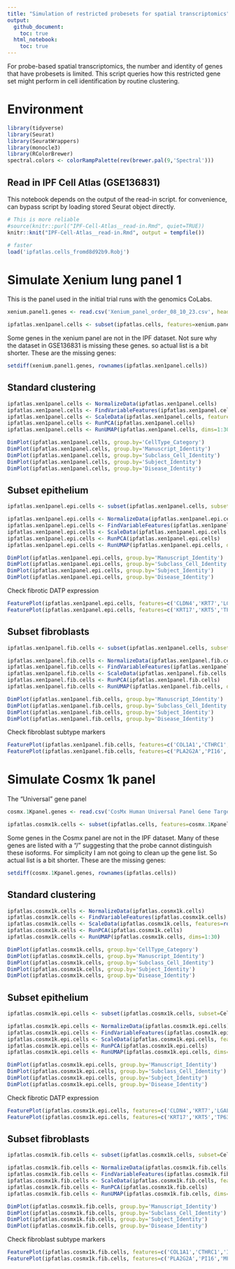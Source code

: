 ```yaml
---
title: "Simulation of restricted probesets for spatial transcriptomics"
output:
  github_document:
    toc: true
  html_notebook:
    toc: true
---
```


For probe-based spatial transcriptomics, the number and identity of genes that have probesets is limited. This script queries how this restricted gene set might perform in cell identification by routine clustering.

# Environment
```r
library(tidyverse)
library(Seurat)
library(SeuratWrappers)
library(monocle3)
library(RColorBrewer)
spectral.colors <- colorRampPalette(rev(brewer.pal(9,'Spectral')))
```

## Read in IPF Cell Atlas (GSE136831)
This notebook depends on the output of the read-in script. for convenience, can bypass script by loading stored Seurat object directly.
```r
# This is more reliable
#source(knitr::purl("IPF-Cell-Atlas__read-in.Rmd", quiet=TRUE))
knitr::knit("IPF-Cell-Atlas__read-in.Rmd", output = tempfile())
```
```r
# faster
load('ipfatlas.cells_fromd8d92b9.Robj')
```

# Simulate Xenium lung panel 1
This is the panel used in the initial trial runs with the genomics CoLabs.
```r
xenium.panel1.genes <- read.csv('Xenium_panel_order_08_10_23.csv', header = TRUE)$Gene
```
```r
ipfatlas.xen1panel.cells <- subset(ipfatlas.cells, features=xenium.panel1.genes)
```
Some genes in the xenium panel are not in the IPF dataset. Not sure why the dataset in GSE136831 is missing these genes. so actual list is a bit shorter. These are the missing genes:
```r
setdiff(xenium.panel1.genes, rownames(ipfatlas.xen1panel.cells))
```

## Standard clustering
```r
ipfatlas.xen1panel.cells <- NormalizeData(ipfatlas.xen1panel.cells)
ipfatlas.xen1panel.cells <- FindVariableFeatures(ipfatlas.xen1panel.cells)
ipfatlas.xen1panel.cells <- ScaleData(ipfatlas.xen1panel.cells, features=rownames(ipfatlas.xen1panel.cells))
ipfatlas.xen1panel.cells <- RunPCA(ipfatlas.xen1panel.cells)
ipfatlas.xen1panel.cells <- RunUMAP(ipfatlas.xen1panel.cells, dims=1:30)
```
```r
DimPlot(ipfatlas.xen1panel.cells, group.by='CellType_Category')
DimPlot(ipfatlas.xen1panel.cells, group.by='Manuscript_Identity')
DimPlot(ipfatlas.xen1panel.cells, group.by='Subclass_Cell_Identity')
DimPlot(ipfatlas.xen1panel.cells, group.by='Subject_Identity')
DimPlot(ipfatlas.xen1panel.cells, group.by='Disease_Identity')
```

## Subset epithelium
```r
ipfatlas.xen1panel.epi.cells <- subset(ipfatlas.xen1panel.cells, subset=CellType_Category=='Epithelial')
```

```r
ipfatlas.xen1panel.epi.cells <- NormalizeData(ipfatlas.xen1panel.epi.cells)
ipfatlas.xen1panel.epi.cells <- FindVariableFeatures(ipfatlas.xen1panel.epi.cells)
ipfatlas.xen1panel.epi.cells <- ScaleData(ipfatlas.xen1panel.epi.cells, features=rownames(ipfatlas.xen1panel.epi.cells))
ipfatlas.xen1panel.epi.cells <- RunPCA(ipfatlas.xen1panel.epi.cells)
ipfatlas.xen1panel.epi.cells <- RunUMAP(ipfatlas.xen1panel.epi.cells, dims=1:30)
```
```r
DimPlot(ipfatlas.xen1panel.epi.cells, group.by='Manuscript_Identity')
DimPlot(ipfatlas.xen1panel.epi.cells, group.by='Subclass_Cell_Identity')
DimPlot(ipfatlas.xen1panel.epi.cells, group.by='Subject_Identity')
DimPlot(ipfatlas.xen1panel.epi.cells, group.by='Disease_Identity')
```
Check fibrotic DATP expression
```r
FeaturePlot(ipfatlas.xen1panel.epi.cells, features=c('CLDN4','KRT7','LGALS3','GDF15'), order=T, max.cutoff = 'q99', min.cutoff='q1')
FeaturePlot(ipfatlas.xen1panel.epi.cells, features=c('KRT17','KRT5','TP63','PDPN'), order=T, max.cutoff = 'q99', min.cutoff='q1')
```

## Subset fibroblasts
```r
ipfatlas.xen1panel.fib.cells <- subset(ipfatlas.xen1panel.cells, subset=CellType_Category=='Stromal')
```

```r
ipfatlas.xen1panel.fib.cells <- NormalizeData(ipfatlas.xen1panel.fib.cells)
ipfatlas.xen1panel.fib.cells <- FindVariableFeatures(ipfatlas.xen1panel.fib.cells)
ipfatlas.xen1panel.fib.cells <- ScaleData(ipfatlas.xen1panel.fib.cells, features=rownames(ipfatlas.xen1panel.fib.cells))
ipfatlas.xen1panel.fib.cells <- RunPCA(ipfatlas.xen1panel.fib.cells)
ipfatlas.xen1panel.fib.cells <- RunUMAP(ipfatlas.xen1panel.fib.cells, dims=1:30)
```
```r
DimPlot(ipfatlas.xen1panel.fib.cells, group.by='Manuscript_Identity')
DimPlot(ipfatlas.xen1panel.fib.cells, group.by='Subclass_Cell_Identity')
DimPlot(ipfatlas.xen1panel.fib.cells, group.by='Subject_Identity')
DimPlot(ipfatlas.xen1panel.fib.cells, group.by='Disease_Identity')
```
Check fibroblast subtype markers
```r
FeaturePlot(ipfatlas.xen1panel.fib.cells, features=c('COL1A1','CTHRC1','INMT','SCN7A'), order=T, max.cutoff = 'q99', min.cutoff='q1')
FeaturePlot(ipfatlas.xen1panel.fib.cells, features=c('PLA2G2A','PI16','MFAP5','WNT5A'), order=T, max.cutoff = 'q99', min.cutoff='q1')
```

# Simulate Cosmx 1k panel
The "Universal" gene panel
```r
cosmx.1Kpanel.genes <- read.csv('CosMx Human Universal Panel Gene Target List_sept23.csv', header = TRUE)$Gene
```
```r
ipfatlas.cosmx1k.cells <- subset(ipfatlas.cells, features=cosmx.1Kpanel.genes)
```
Some genes in the Cosmx panel are not in the IPF dataset. Many of these genes are listed with a "/" suggesting that the probe cannot distinguish these isoforms. For simplicity I am not going to clean up the gene list. So actual list is a bit shorter. These are the missing genes:
```r
setdiff(cosmx.1Kpanel.genes, rownames(ipfatlas.cells))
```

## Standard clustering
```r
ipfatlas.cosmx1k.cells <- NormalizeData(ipfatlas.cosmx1k.cells)
ipfatlas.cosmx1k.cells <- FindVariableFeatures(ipfatlas.cosmx1k.cells)
ipfatlas.cosmx1k.cells <- ScaleData(ipfatlas.cosmx1k.cells, features=rownames(ipfatlas.cosmx1k.cells))
ipfatlas.cosmx1k.cells <- RunPCA(ipfatlas.cosmx1k.cells)
ipfatlas.cosmx1k.cells <- RunUMAP(ipfatlas.cosmx1k.cells, dims=1:30)
```
```r
DimPlot(ipfatlas.cosmx1k.cells, group.by='CellType_Category')
DimPlot(ipfatlas.cosmx1k.cells, group.by='Manuscript_Identity')
DimPlot(ipfatlas.cosmx1k.cells, group.by='Subclass_Cell_Identity')
DimPlot(ipfatlas.cosmx1k.cells, group.by='Subject_Identity')
DimPlot(ipfatlas.cosmx1k.cells, group.by='Disease_Identity')
```

## Subset epithelium
```r
ipfatlas.cosmx1k.epi.cells <- subset(ipfatlas.cosmx1k.cells, subset=CellType_Category=='Epithelial')
```

```r
ipfatlas.cosmx1k.epi.cells <- NormalizeData(ipfatlas.cosmx1k.epi.cells)
ipfatlas.cosmx1k.epi.cells <- FindVariableFeatures(ipfatlas.cosmx1k.epi.cells)
ipfatlas.cosmx1k.epi.cells <- ScaleData(ipfatlas.cosmx1k.epi.cells, features=rownames(ipfatlas.cosmx1k.epi.cells))
ipfatlas.cosmx1k.epi.cells <- RunPCA(ipfatlas.cosmx1k.epi.cells)
ipfatlas.cosmx1k.epi.cells <- RunUMAP(ipfatlas.cosmx1k.epi.cells, dims=1:30)
```
```r
DimPlot(ipfatlas.cosmx1k.epi.cells, group.by='Manuscript_Identity')
DimPlot(ipfatlas.cosmx1k.epi.cells, group.by='Subclass_Cell_Identity')
DimPlot(ipfatlas.cosmx1k.epi.cells, group.by='Subject_Identity')
DimPlot(ipfatlas.cosmx1k.epi.cells, group.by='Disease_Identity')
```
Check fibrotic DATP expression
```r
FeaturePlot(ipfatlas.cosmx1k.epi.cells, features=c('CLDN4','KRT7','LGALS3','GDF15'), order=T, max.cutoff = 'q99', min.cutoff='q1')
FeaturePlot(ipfatlas.cosmx1k.epi.cells, features=c('KRT17','KRT5','TP63','PDPN'), order=T, max.cutoff = 'q99', min.cutoff='q1')
```

## Subset fibroblasts
```r
ipfatlas.cosmx1k.fib.cells <- subset(ipfatlas.cosmx1k.cells, subset=CellType_Category=='Stromal')
```

```r
ipfatlas.cosmx1k.fib.cells <- NormalizeData(ipfatlas.cosmx1k.fib.cells)
ipfatlas.cosmx1k.fib.cells <- FindVariableFeatures(ipfatlas.cosmx1k.fib.cells)
ipfatlas.cosmx1k.fib.cells <- ScaleData(ipfatlas.cosmx1k.fib.cells, features=rownames(ipfatlas.cosmx1k.fib.cells))
ipfatlas.cosmx1k.fib.cells <- RunPCA(ipfatlas.cosmx1k.fib.cells)
ipfatlas.cosmx1k.fib.cells <- RunUMAP(ipfatlas.cosmx1k.fib.cells, dims=1:30)
```
```r
DimPlot(ipfatlas.cosmx1k.fib.cells, group.by='Manuscript_Identity')
DimPlot(ipfatlas.cosmx1k.fib.cells, group.by='Subclass_Cell_Identity')
DimPlot(ipfatlas.cosmx1k.fib.cells, group.by='Subject_Identity')
DimPlot(ipfatlas.cosmx1k.fib.cells, group.by='Disease_Identity')
```
Check fibroblast subtype markers
```r
FeaturePlot(ipfatlas.cosmx1k.fib.cells, features=c('COL1A1','CTHRC1','INMT','SCN7A'), order=T, max.cutoff = 'q99', min.cutoff='q1')
FeaturePlot(ipfatlas.cosmx1k.fib.cells, features=c('PLA2G2A','PI16','MFAP5','WNT5A'), order=T, max.cutoff = 'q99', min.cutoff='q1')
```